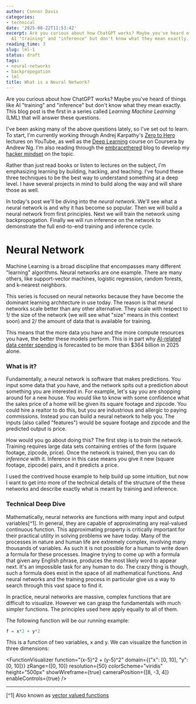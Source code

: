 ```yaml
---
author: Connor Davis
categories:
- technical
date: '2025-08-22T11:53:42'
excerpt: Are you curious about how ChatGPT works? Maybe you've heard of things like
  AI "training" and "inference" but don't know what they mean exactly. This...
reading_time: 3
slug: lml-1
status: draft
tags:
- neural-networks
- backpropogation
- lml
title: What is a Neural Network?
---
```


Are you curious about how ChatGPT works? Maybe you've heard of things like
AI "training" and "inference" but don't know what they mean exactly. This blog post is the first
in a series called _Learning Machine Learning_ (LML) that will answer these questions.

I've been asking many of the above questions lately, so I've set out to learn.
To start, I'm currently working through Andrej Karpathy's [Zero to Hero](https://www.youtube.com/playlist?list=PLAqhIrjkxbuWI23v9cThsA9GvCAUhRvKZ)
lectures on YouTube, as well as the [Deep Learning](https://www.coursera.org/specializations/deep-learning/paidmedia?utm_medium=sem&utm_source=gg&utm_campaign=b2c_namer_deep-learning_deeplearning-ai_ftcof_specializations_px_dr_bau_gg_sem_pr-bd_us-ca_en_m_hyb_17-08_x&campaignid=904733485&adgroupid=46370300620&device=c&keyword=deeplearning%20ai%20coursera&matchtype=b&network=g&devicemodel=&creativeid=415429098219&assetgroupid=&targetid=kwd-659621418624&extensionid=&placement=&gad_source=1&gad_campaignid=904733485&gclid=Cj0KCQjwqqDFBhDhARIsAIHTlkvbwRNyldzz6eN7Gfy7W19CTacXCq_rvpKdtqXwR5jOU33NkJkZtdoaAqqfEALw_wcB)
course on Coursera by Andrew Ng. I'm also reading through the [embracethered](https://embracethered.com/blog/)
blog to develop my [hacker mindset](/posts/hacker) on the topic.

Rather than just read books or listen to lectures on the subject, I'm emphasizing
learning by building, hacking, and teaching. I've found these three techniques to be the
best way to understand something at a deep level. I have several projects in mind to 
build along the way and will share those as well. 

In today's post we'll be diving into the _neural network_. We'll see
what a neural network is and why it has become so popular. Then we will build a
neural network from first principles. Next we will train the network using
backpropogation. Finally we will run inference on the network to demonstrate
the full end-to-end training and inference cycle.

# Neural Network

Machine Learning is a broad discipline that encompasses many different "learning" algorithms.
Neural networks are one example. There are many others, like support-vector machines,
logistic regression, random forests, and k-nearest neighbors. 

This series is focused on neural networks because they have become the dominant
learning architecture in use today. The reason is that neural networks scale better
than any other alternative. They scale with respect to 1/ the size of the network
(we will see what "size" means in this context soon) and 2/ the amount of data that is available
for training.

This means that the more data you have and the more compute resources you have,
the better these models perform. This is in part why [AI-related data center spending](https://fortune.com/2025/08/06/data-center-artificial-intelligence-bubble-consumer-spending-economy/)
is forecasted to be more than $364 billion in 2025 alone.

### What is it?

Fundamentally, a neural network is software that makes predictions. You input some data that you have,
and the network spits out a prediction about something you are interested in. For example, let's say
you are shopping around for a new house. You would like to know with some confidence
what the sales price of a home will be given its square footage and zipcode. You could hire a realtor
to do this, but you are industrious and allergic to paying commissions. Instead you
can build a neural network to help you. The inputs (also called "features") would be square footage and zipcode
and the predicted output is price.

How would you go about doing this? The first step is to _train_ the network. Training requires large data
sets containing entries of the form (square footage, zipcode, price).
Once the network is trained, then you can do _inference_ with it. Inference in this case means
you give it new (square footage, zipcode) pairs, and it predicts a price.

I used the contrived house example to help build up some intuition, but now I want to get into more of the
technical details of the structure of the these networks and describe exactly what is meant by training and inference.

### Technical Deep Dive

Mathematically, neural networks are functions with many input and output variables[^1]. In general, they are capable
of approximating any real-valued continuous function. This approximating property is critically important for
their practical utility in solving problems we have today. Many of the processes in nature and human life
are extremely complex, involving many thousands of variables. As such it is not possible for a human to write down a
formula for these processes. Imagine trying to come up with a formula that given any English phrase, produces
the most likely word to appear next. It's an impossible task for any human to do. The crazy thing is though, such a
formula does exist in the space of all mathematical functions. And neural networks and the training process in particular give us a way to
search through this vast space to find it. 

In practice, neural networks are massive, complex functions that are difficult to visualize. However
we can grasp the fundamentals with much simpler functions. The principles used here apply equally to all 
of them.

The following function will be our running example:

```python
f = x*2 + y*2
```

This is a function of two variables, x and y. We can visualize the function in three dimensions:

<FunctionVisualizer 
  function="(x-5)^2 + (y-5)^2" 
  domain={{"x": [0, 10], "y": [0, 10]}} 
  zRange={[0, 10]}
  resolution={50}
  colorScheme="viridis"
  height="500px"
  showWireframe={true}
  cameraPosition={[8, -3, 4]}
  enableControls={true}
/>






---
[^1] Also known as [vector valued functions](https://en.wikipedia.org/wiki/Vector-valued_function)
